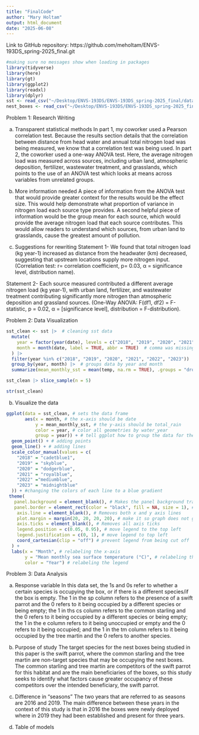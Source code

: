 ```yaml
---
title: "FinalCode"
author: "Mary Holtam"
output: html_document
date: "2025-06-08"
---
```


Link to GitHub repository: https://github.com/meholtam/ENVS-193DS_spring-2025_final.git

```r
#making sure no messages show when loading in packages
library(tidyverse)
library(here)
library(gt)
library(ggplot2)
library(readxl)
library(dplyr)
sst <- read_csv("~/Desktop/ENVS-193DS/ENVS-193DS_spring-2025_final/data/sst.csv") # reading in my data
nest_boxes <- read_csv("~/Desktop/ENVS-193DS/ENVS-193DS_spring-2025_final/data/occdist.csv")
```

Problem 1: Research Writing 

a) Transparent statistical methods
In part 1, my coworker used a Pearson correlation test. Because the results section details that the correlation between distance from head water and annual total nitrogen load was being measured, we know that a correlation test was being used. In part 2, the coworker used a one-way ANOVA test. Here, the average nitrogen load was measured across sources, including urban land, atmospheric deposition, fertilizer, wastewater treatment, and grasslands, which points to the use of an ANOVA test which looks at means across variables from unrelated groups.

b) More information needed
A piece of information from the ANOVA test that would provide greater context for the results would be the effect size. This would help demonstrate what proportion of variance in nitrogen load each source type provides. A second helpful piece of information would be the group mean for each source, which would provide the average nitrogen load that each source contributes. This would allow readers to understand which sources, from urban land to grasslands, cause the greatest amount of pollution. 

c) Suggestions for rewriting
Statement 1- We found that total nitrogen load (kg year-1) increased as distance from the headwater (km) decreased, suggesting that upstream locations supply more nitrogen input. (Correlation test: r= correlation coefficient, p= 0.03, α = significance level, distribution name). 

Statement 2- Each source measured contributed a different average nitrogen load (kg year-1), with urban land, fertilizer, and wastewater treatment contributing significantly more nitrogen than atmospheric deposition and grassland sources. (One-Way ANOVA: F(df1, df2) = F-statistic, p = 0.02, α = [significance level], distribution = F-distribution). 

Problem 2: Data Visualization

```r
sst_clean <- sst |>  # cleaning sst data
  mutate(
    year = factor(year(date), levels = c("2018", "2019", "2020", "2021", "2022", "2023")),  # comma after year(date)
    month = month(date, label = TRUE, abbr = TRUE)  # comma was missing, but this is last argument so no comma needed here
  ) |>
  filter(year %in% c("2018", "2019", "2020", "2021", "2022", "2023")) |>  # filter years of interest
  group_by(year, month) |>  # groups data by year and month
  summarize(mean_monthly_sst = mean(temp, na.rm = TRUE), .groups = "drop")  # calculates mean SST per month

sst_clean |> slice_sample(n = 5)

str(sst_clean)

```

b. Visualize the data
```r
ggplot(data = sst_clean, # sets the data frame
       aes(x = month, # the x-axis should be date
           y = mean_monthly_sst, # the y-axis should be total_rain
           color = year, # color all geometries by water_year
           group = year)) + # tell ggplot how to group the data for the lines  
  geom_point() + # adding points
  geom_line() + # adding lines
  scale_color_manual(values = c(
    "2018" = "cadetblue1",
    "2019" = "skyblue",
    "2020" = "dodgerblue",
    "2021" = "royalblue",
    "2022" ="mediumblue",
    "2023" = "midnightblue"
  )) + #changing the colors of each line to a blue gradient
 theme(
   panel.background = element_blank(), # Makes the panel background transparent/blank
   panel.border = element_rect(color = "black", fill = NA, size = 1), # add black border
    axis.line = element_blank(), # Removes both x and y axis lines
    plot.margin = margin(20, 20, 20, 20), # make it so graph does not get cut off
    axis.ticks = element_blank(), # Removes all axis ticks
    legend.position = c(0.05, 0.95), # move legend to the top left
    legend.justification = c(0, 1), # move legend to top left
    coord_cartesian(clip = "off") # prevent legend from being cut off
  ) +
  labs(x = "Month", # relabeling the x-axis
       y = "Mean monthly sea surface temperature (°C)", # relabeling the y-axis
       color = "Year") # relabeling the legend
```


Problem 3: Data Analysis

a) Response variable
In this data set, the 1s and 0s refer to whether a certain species is occupying the box, or if there is a different species/if the box is empty. The 1 in the sp column refers to the presence of a swift parrot and the 0 refers to it being occupied by a different species or being empty; the 1 in ths cs column refers to the common starling and the 0 refers to it being occupied by a different species or being empty; the 1 in the e column refers to it being unoccupied or empty and the 0 refers to it being occupied; and the 1 in the tm column refers to it being occupied by the tree martin and the 0 refers to another species.

b) Purpose of study
The target species for the nest boxes being studied in this paper is the swift parrot, where the common starling and the tree martin are non-target species that may be occupying the nest boxes. The common starling and tree martin are competitors of the swift parrot for this habitat and are the main beneficiaries of the boxes, so this study seeks to identify what factors cause greater occupancy of these competitors over the intended beneficiary, the swift parrot. 

c) Difference in "seasons"
The two years that are referred to as seasons are 2016 and 2019. The main difference between these years in the context of this study is that in 2016 the boxes were newly deployed where in 2019 they had been established and present for three years. 

d) Table of models














